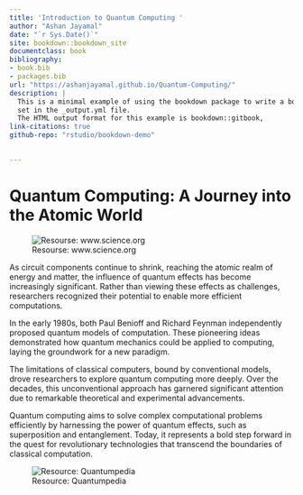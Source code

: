 --- 
title: 'Introduction to Quantum Computing '
author: "Ashan Jayamal"
date: "`r Sys.Date()`"
site: bookdown::bookdown_site
documentclass: book
bibliography:
- book.bib
- packages.bib
url: "https://ashanjayamal.github.io/Quantum-Computing/"
description: |
  This is a minimal example of using the bookdown package to write a book.
  set in the _output.yml file.
  The HTML output format for this example is bookdown::gitbook,
link-citations: true
github-repo: "rstudio/bookdown-demo"

  
---





# Quantum Computing: A Journey into the Atomic World

![Resourse: www.science.org](https://www.science.org/do/10.1126/science.adh2923/abs/_20230224_nid_quantumcomputing_sq.jpg)



As circuit components continue to shrink, reaching the atomic realm of energy and matter, the influence of quantum effects has become increasingly significant. Rather than viewing these effects as challenges, researchers recognized their potential to enable more efficient computations.

In the early 1980s, both Paul Benioff and Richard Feynman independently proposed quantum models of computation. These pioneering ideas demonstrated how quantum mechanics could be applied to computing, laying the groundwork for a new paradigm.

The limitations of classical computers, bound by conventional models, drove researchers to explore quantum computing more deeply. Over the decades, this unconventional approach has garnered significant attention due to remarkable theoretical and experimental advancements.

Quantum computing aims to solve complex computational problems efficiently by harnessing the power of quantum effects, such as superposition and entanglement. Today, it represents a bold step forward in the quest for revolutionary technologies that transcend the boundaries of classical computation.

![Resource: Quantumpedia](https://miro.medium.com/v2/resize:fit:1100/format:webp/1*N3CWuTrxr-tg27I2_9Xrmw.png)



